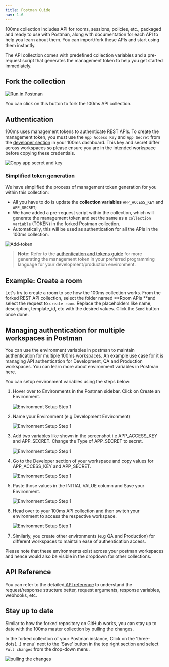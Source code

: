 ```yaml
---
title: Postman Guide
nav: 1.6
---
```


100ms collection includes API for rooms, sessions, policies, etc., packaged and ready to use with Postman, along with documentation for each API to help you learn about them. You can import/fork these APIs and start using them instantly.

The API collection comes with predefined collection variables and a pre-request script that generates the management token to help you get started immediately.

## Fork the collection

[![Run in Postman](https://run.pstmn.io/button.svg)](https://god.gw.postman.com/run-collection/22726679-47dcd974-29d5-4965-a35b-bf9b74a8b25a?action=collection%2Ffork&collection-url=entityId%3D22726679-47dcd974-29d5-4965-a35b-bf9b74a8b25a%26entityType%3Dcollection%26workspaceId%3Dd9145dd6-337b-4761-81d6-21a30b4147a2)

You can click on this button to fork the 100ms API collection.

## Authentication

100ms uses management tokens to authenticate REST APIs. To create the management token, you must use the `App Access Key` and `App Secret` from the [developer section](https://dashboard.100ms.live/developer) in your 100ms dashboard. This key and secret differ across workspaces so please ensure you are in the intended workspace before copying these credentials.

![Copy app secret and key](/docs/v2/app-key-secret.png)

### Simplified token generation

We have simplified the process of management token generation for you within this collection:

-   All you have to do is update the **collection variables** `APP_ACCESS_KEY` and `APP_SECRET`;
-   We have added a pre-request script within the collection, which will generate the management token and set the same as a `collection variable` (TOKEN) in the forked Postman collection.
-   Automatically, this will be used as authentication for all the APIs in the 100ms collection.

![Add-token](/docs/v2/token.png)

> **Note:** Refer to the [authentication and tokens guide](https://100ms.live/docs/server-side/v2/introduction/authentication-and-tokens#code-sample-generate-management-token) for more generating the management token in your preferred programming language for your development/production environment.

## Example: Create a room

Let's try to create a room to see how the 100ms collection works. From the forked REST API collection, select the folder named **Room APIs **and select the request to `create room`. Replace the placeholders like name, description, template_id, etc with the desired values. Click the `Send` button once done.

## Managing authentication for multiple workspaces in Postman

You can use the environment variables in postman to maintain authentication for multiple 100ms workspaces. An example use case for it is managing API authentication for Development, QA and Production workspaces. You can learn more about environment variables in Postman here.

You can setup environment variables using the steps below:

1. Hover over to Environments in the Postman sidebar. Click on Create an Environment.

    ![Environment Setup Step 1](/docs/docs/v2/environment_postman_step_1.png)

2. Name your Environment (e.g Development Environment)

    ![Environment Setup Step 1](/docs/docs/v2/environment_postman_step_2.png)

3. Add two variables like shown in the screenshot i.e APP_ACCESS_KEY and APP_SECRET. Change the Type of APP_SECRET to secret.

    ![Environment Setup Step 1](/docs/docs/v2/environment_postman_step_3.png)

4. Go to the Developer section of your workspace and copy values for APP_ACCESS_KEY and APP_SECRET.

    ![Environment Setup Step 1](/docs/docs/v2/environment_postman_step_4.png)

5. Paste those values in the INITIAL VALUE column and Save your Environment.

    ![Environment Setup Step 1](/docs/docs/v2/environment_postman_step_5.png)

6. Head over to your 100ms API collection and then switch your environment to access the respective workspace.

    ![Environment Setup Step 1](/docs/docs/v2/environment_postman_step_6.png)

7. Similarly, you create other environments (e.g QA and Production) for different workspaces to maintain ease of authentication access.

Please note that these environments exist across your postman workspaces and hence would also be visible in the dropdown for other collections.


## API Reference

You can refer to the detailed[ API reference](/server-side/v2/Rooms/object) to understand the request/response structure better, request arguments, response variables, webhooks, etc.

## Stay up to date

Similar to how the forked repository on GitHub works, you can stay up to date with the 100ms master collection by pulling the changes.

In the forked collection of your Postman instance, Click on the 'three-dots(...) menu' next to the 'Save' button in the top right section and select `Pull changes` from the drop-down menu.

![pulling the changes](/docs/v2/pull-changes.png)
